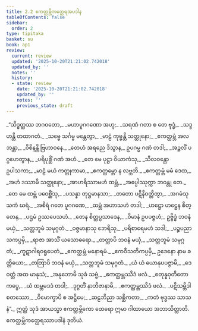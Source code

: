 ```yaml
---
title: 2.2 ဧကတ္ထမ္ဘိကတ္ထေရအပဒါန
tableOfContents: false
sidebar:
  order: 2
type: tipitaka
basket: su
book: ap1
review:
  current: review
  updated: '2025-10-20T21:21:02.742018'
  updated_by: ''
  notes: ''
  history:
  - state: review
    date: '2025-10-20T21:21:02.742018'
    updated_by: ''
    notes: ''
    previous_state: draft
---
```



<DynamicBreadcrumb />


<ReviewStatus review={frontmatter.review} showDetails={true} />

<HypothesisAnnotation frontmatter={frontmatter} />

<Division number="13" book="ap1" e="ch" v="20" p="61">

<Paragraph number="710" type="verses" book="ap1">
_“သိဒ္ဓတ္ထဿ ဘဂဝတော,_  
_မဟာပူဂဂဏော အဟု;_  
_သရဏံ ဂတာ စ တေ ဗုဒ္ဓံ,_  
_သဒ္ဒဟန္တိ တထာဂတံ._  

</Paragraph>

</Division>
<Division number="14" book="ap1" e="ch" v="20" p="61">

<Paragraph number="711" type="verses" book="ap1">
_သဗ္ဗေ သင်္ဂမ္မ မန္တေတွာ,_  
_မာဠံ ကုဗ္ဗန္တိ သတ္ထုနော;_  
_ဧကတ္ထမ္ဘံ အလဘန္တာ,_  
_ဝိစိနန္တိ ဗြဟာဝနေ._  

</Paragraph>

</Division>
<Division number="15" book="ap1" e="ch" v="20" p="61">

<Paragraph number="712" type="verses" book="ap1">
_တေဟံ အရညေ ဒိသွာန,_  
ဥပဂမ္မ ဂဏံ တဒါ;_  
_အဉ္ဇလိံ ပဂ္ဂဟေတွာန,_  
_ပရိပုစ္ဆိံ ဂဏံ အဟံ._  

</Paragraph>

</Division>
<Division number="16" book="ap1" e="ch" v="20" p="61">

<Paragraph number="713" type="verses" book="ap1">
_တေ မေ ပုဋ္ဌာ ဝိယာကံသု,_  
_သီလဝန္တော ဥပါသကာ;_  
_မာဠံ မယံ ကတ္တုကာမာ,_  
_ဧကတ္ထမ္ဘော န လဗ္ဘတိ._  

</Paragraph>

</Division>
<Division number="17" book="ap1" e="ch" v="20" p="61">

<Paragraph number="714" type="verses" book="ap1">
_ဧကတ္ထမ္ဘံ မမံ ဒေထ,_  
_အဟံ ဒဿာမိ သတ္ထုနော;_  
_အာဟရိဿာမဟံ ထမ္ဘံ,_  
_အပ္ပေါဿုက္ကာ ဘဝန္တု တေ._  

</Paragraph>

</Division>
<Division number="18" book="ap1" e="ch" v="20" p="61">

<Paragraph number="715" type="verses" book="ap1">
_တေ မေ ထမ္ဘံ ပဝေစ္ဆိံသု,_  
_ပသန္နာ တုဋ္ဌမာနသာ;_  
_တတော ပဋိနိဝတ္တိတွာ,_  
_အဂမံသု သကံ ဃရံ._  

</Paragraph>

</Division>
<Division number="19" book="ap1" e="ch" v="20" p="61">

<Paragraph number="716" type="verses" book="ap1">
_အစိရံ ဂတေ ပူဂဂဏေ,_  
_ထမ္ဘံ အဟာသဟံ တဒါ;_  
_ဟဋ္ဌော ဟဋ္ဌေန စိတ္တေန,_  
_ပဌမံ ဥဿပေသဟံ._  

</Paragraph>

</Division>
<Division number="20" book="ap1" e="ch" v="20" p="61">

<Paragraph number="717" type="verses" book="ap1">
_တေန စိတ္တပ္ပသာဒေန,_  
_ဝိမာနံ ဥပပဇ္ဇဟံ;_  
ဥဗ္ဗိဒ္ဓံ ဘဝနံ မယှံ,_  
_သတ္တဘူမံ သမုဂ္ဂတံ._  

</Paragraph>

</Division>
<Division number="21" book="ap1" e="ch" v="20" p="61">

<Paragraph number="718" type="verses" book="ap1">
_ဝဇ္ဇမာနာသု ဘေရီသု,_  
_ပရိစာရေမဟံ သဒါ;_  
_ပဉ္စပညာသကပ္ပမှိ,_  
_ရာဇာ အာသိံ ယသောဓရော._  

</Paragraph>

</Division>
<Division number="22" book="ap1" e="ch" v="20" p="62">

<Paragraph number="719" type="verses" book="ap1">
_တတ္ထာပိ ဘဝနံ မယှံ,_  
_သတ္တဘူမံ သမုဂ္ဂတံ;_  
_ကူဋာဂါရဝရူပေတံ,_  
_ဧကတ္ထမ္ဘံ မနောရမံ._  

</Paragraph>

</Division>
<Division number="23" book="ap1" e="ch" v="20" p="62">

<Paragraph number="720" type="verses" book="ap1">
_ဧကဝီသတိကပ္ပမှိ,_  
ဥဒေနော နာမ ခတ္တိယော;_  
_တတြာပိ ဘဝနံ မယှံ,_  
_သတ္တဘူမံ သမုဂ္ဂတံ._  

</Paragraph>

</Division>
<Division number="24" book="ap1" e="ch" v="20" p="62">

<Paragraph number="721" type="verses" book="ap1">
_ယံ ယံ ယောနုပပဇ္ဇာမိ,_  
_ဒေဝတ္တံ အထ မာနုသံ;_  
_အနုဘောမိ သုခံ သဗ္ဗံ,_  
_ဧကတ္ထမ္ဘဿိဒံ ဖလံ._  

</Paragraph>

</Division>
<Division number="25" book="ap1" e="ch" v="20" p="62">

<Paragraph number="722" type="verses" book="ap1">
_စတုန္နဝုတိတော ကပ္ပေ,_  
_ယံ ထမ္ဘမဒဒံ တဒါ;_  
_ဒုဂ္ဂတိံ နာဘိဇာနာမိ,_  
_ဧကတ္ထမ္ဘဿိဒံ ဖလံ._  

</Paragraph>

</Division>
<Division number="26" book="ap1" e="ch" v="20" p="62">

<Paragraph number="723" type="verses" book="ap1">
_ပဋိသမ္ဘိဒါ စတဿော,_  
_ဝိမောက္ခာပိ စ အဋ္ဌိမေ;_  
_ဆဠဘိညာ သစ္ဆိကတာ,_  
_ကတံ ဗုဒ္ဓဿ သာသနံ”._  

</Paragraph>

<Paragraph number="724" book="ap1">
ဣတ္ထံ သုဒံ အာယသ္မာ ဧကတ္ထမ္ဘိကော ထေရော ဣမာ ဂါထာယော အဘာသိတ္ထာတိ.

</Paragraph>
</Division>

<Paragraph number="725" type="center" book="ap1">
ဧကတ္ထမ္ဘိကတ္ထေရဿာပဒါနံ ဒုတိယံ.
</Paragraph>